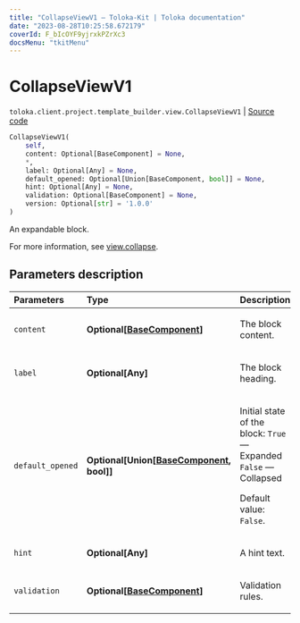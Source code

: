 ```yaml
---
title: "CollapseViewV1 — Toloka-Kit | Toloka documentation"
date: "2023-08-28T10:25:58.672179"
coverId: F_bIcOYF9yjrxkPZrXc3
docsMenu: "tkitMenu"
---
```


# CollapseViewV1

`toloka.client.project.template_builder.view.CollapseViewV1` | [Source code](https://github.com/Toloka/toloka-kit/blob/v1.2.1/src/client/project/template_builder/view.py#L126)

```python
CollapseViewV1(
    self,
    content: Optional[BaseComponent] = None,
    *,
    label: Optional[Any] = None,
    default_opened: Optional[Union[BaseComponent, bool]] = None,
    hint: Optional[Any] = None,
    validation: Optional[BaseComponent] = None,
    version: Optional[str] = '1.0.0'
)
```

An expandable block.

For more information, see [view.collapse](/docs/template-builder/reference/view.collapse).

## Parameters description

| Parameters | Type | Description |
| :----------| :----| :-----------|
`content`|**Optional\[[BaseComponent](/docs/toloka-kit/reference/toloka.client.project.template_builder.base.BaseComponent)\]**|<p>The block content.</p>
`label`|**Optional\[Any\]**|<p>The block heading.</p>
`default_opened`|**Optional\[Union\[[BaseComponent](/docs/toloka-kit/reference/toloka.client.project.template_builder.base.BaseComponent), bool\]\]**|<p>Initial state of the block: `True` — Expanded `False` — Collapsed</p> <p>Default value: `False`.</p>
`hint`|**Optional\[Any\]**|<p>A hint text.</p>
`validation`|**Optional\[[BaseComponent](/docs/toloka-kit/reference/toloka.client.project.template_builder.base.BaseComponent)\]**|<p>Validation rules.</p>